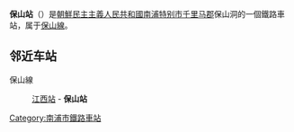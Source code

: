 {{unreferenced|time=2015-01-15T02:38:13+00:00}}
{{朝鮮半島車站資訊
|公司色 = blue
|文字色 = 
|站名 = 保山站
|圖片 = 
|pxl = 
|圖片說明 =
|前一站 = [[江西站|江西]]
|前一站距離 = 5.0
|後一站距離 = 
|後一站 = 
|所屬路線 = [[保山線|保山線]]
|距離 = 5.0
|起點站 = [[江西站|江西]]
|諺文 = 보산역
|朝鮮漢字 = 保山驛
|文觀部式 = 
|馬-賴式 = Posan-yŏk
|副站名 = 
|車站編號 = 
|停站路線數 = 
|所屬公司 = [[朝鮮民主主義人民共和國鐵道省|朝鮮民主主義人民共和國鐵道省]]
|所在地 =[[南浦特别市|南浦特别市]][[千里马郡|千里马郡]]保山洞
|車站構造 = 地面车站
|月台配置 = 
|啟用年月日 =
|廢站年月日 = 
|上下車人次 = 
|統計年度 = 
|轉車 = 
|備註 = 
|全寬備註 = 
}}

'''保山站'''（{{lang-ko|보산역}}）是[[朝鮮民主主義人民共和國|朝鮮民主主義人民共和國]][[南浦特别市|南浦特别市]][[千里马郡|千里马郡]]保山洞的一個鐵路車站，属于[[保山線|保山線]]。

==邻近车站==
保山線
:[[江西站|江西站]] - '''保山站'''

{{朝鲜铁路小作品}}

{{保山線}}

[[Category:南浦市鐵路車站|Category:南浦市鐵路車站]]